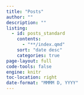 ```yaml
---
title: "Posts"
author: ""
description: ""
listing:
  - id: posts_standard
    contents:
      - "**/index.qmd"
    sort: "date desc"
    categories: true
page-layout: full
code-tools: false
engine: knitr
toc-location: right
date-format: "MMMM D, YYYY"
---
```

